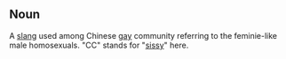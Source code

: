 == Noun ==
A [[slang]] used among Chinese [[gay]] community referring to the feminie-like male homosexuals. "CC" stands for "[[sissy]]" here.